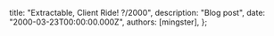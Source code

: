 
  title: "Extractable, Client Ride! ?/2000",
  description: "Blog post",
  date: "2000-03-23T00:00:00.000Z",
  authors: [mingster],
};

<p><a href="/img/DCP_0209.jpg"><img style="clear:all;float:left;cursor:hand;margin:0 10px 10px 0;" alt="" src="/img/DCP_0209.jpg" border="0" /></a></p>
